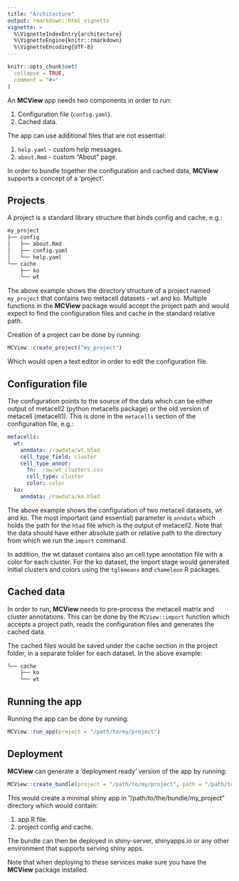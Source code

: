 ```yaml
---
title: "Architecture"
output: rmarkdown::html_vignette
vignette: >
  %\VignetteIndexEntry{architecture}
  %\VignetteEngine{knitr::rmarkdown}
  %\VignetteEncoding{UTF-8}
---
```


```r
knitr::opts_chunk$set(
  collapse = TRUE,
  comment = "#>"
)
```

An __MCView__ app needs two components in order to run: 

1. Configuration file (`config.yaml`).
2. Cached data.

The app can use additional files that are not essential:

1. `help.yaml` - custom help messages. 
2. `about.Rmd` - custom "About" page. 

In order to bundle together the configuration and cached data, __MCView__ supports a concept of a 'project'.

## Projects

A project is a standard library structure that binds config and cache, e.g.: 

```md
my_project
├── config
│   ├── about.Rmd
│   ├── config.yaml
│   └── help.yaml
└── cache
    ├── ko
    └── wt
```

The above example shows the directory structure of a project named `my_project` that contains two metacell datasets - wt and ko. Multiple functions in the __MCView__ package would accept the project path and would expect to find the configuration files and cache in the standard relative path. 

Creation of a project can be done by running: 

```r
MCView::create_project("my_project")
```

Which would open a text editor in order to edit the configuration file. 

## Configuration file

The configuration points to the source of the data which can be either output of metacell2 (python metacells package) or the old version of metacell (metacell1). This is done in the `metacells` section of the configuration file, e.g.: 

```yaml
metacells:
  wt:
    anndata: /rawdata/wt.h5ad
    cell_type_field: cluster
    cell_type_annot:
      fn:  raw/wt_clusters.csv
      cell_type: cluster
      color: color    
  ko:
    anndata: /rawdata/ko.h5ad
```

The above example shows the configuration of two metacell datasets, wt and ko. The most important (and essential) parameter is `anndata` which holds the path for the `h5ad` file which is the output of metacell2. Note that the data should have either absolute path or relative path to the directory from which we run the `import` command. 

In addition, the wt dataset contains also an cell type annotation file with a color for each cluster. For the ko dataset, the import stage would generated initial clusters and colors using the `tglkmeans` and `chameleon` R packages. 

## Cached data

In order to run, __MCView__ needs to pre-process the metacell matrix and cluster annotations. This can be done by the `MCView::import` function which accepts a project path, reads the configuration files and generates the cached data. 

The cached files would be saved under the cache section in the project folder, in a separate folder for each dataset. In the above example: 

```md
└── cache
    ├── ko
    └── wt
```

## Running the app

Running the app can be done by running: 

```r
MCView::run_app(project = "/path/to/my/project")
```
## Deployment

__MCView__ can generate a 'deployment ready' version of the app by running: 

```r
MCView::create_bundle(project = "/path/to/my/project", path = "/path/to/the/bundle", name = "my_project")
```

This would create a minimal shiny app in "/path/to/the/bundle/my_project" directory which would contain:

1. app.R file. 
2. project config and cache. 

The bundle can then be deployed in shiny-server, shinyapps.io or any other environment that supports serving shiny apps. 

Note that when deploying to these services make sure you have the __MCView__ package installed. 